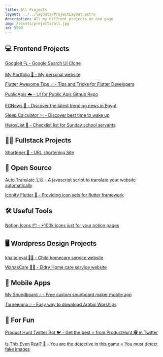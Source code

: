 ```yaml
---
title: All Projects
layout: ../../layouts/ProjectLayout.astro
description: All my diffrent projects on one page
img: /assets/projects/all.jpg
id: 9999
---
```


## 💻 Frontend Projects

[Googleit 🔍 - Google Search UI Clone](https://andronasef.github.io/googleit)

[My Portfolio 💼 - My personal website](https://andronasef.github.io)

[Flutter Awesome Tips 💡 - Tips and Tricks for Flutter Developers](https://andronasef.github.io/flutter-awesome-tips/)

[PublicApis ☁️ - UI for Public Apis Github Repo](https://andronasef.github.io/publicapis/)

[EGNews 📰 - Discover the latest trending news in Egypt](https://andronasef.github.io/egnews)

[Sleep Calculator 💤 - Discover best time to wake up](https://andronasef.github.io/sleepcalculator/)

[HerosList 🦸 - Checklist list for Sunday school servants](https://andronasef.github.io/heroslist/)

## 👨‍💻 Fullstack Projects

[Shortener 🔗 - URL shortening Site](https://andronasef.github.io/shortener)

## 🙋 Open Source

[Auto Translate 🇪🇬 - A javascript script to translate your website automatically](https://andronasef.github.io/autotranslate)

[Iconify Flutter 🧳 - Providing icon sets for flutter framework](https://github.com/andronasef/iconify_flutter)

## 🛠️ Useful Tools

[Notion Icons 📦 - +100k icons just for your notion pages](https://www.producthunt.com/products/notion-icons-2)

## 🖥️ Wordpress Design Projects

[khalteleyal 👩‍🍼 - Child homecare service website](https://khalteleyal.com/)

[WanasCare 🧑‍⚕️ - Eldry Home care service website](https://wanascare.netlify.app)

## 📱 Mobile Apps

[My Soundboard 🎶 - Free custom sounboard maker mobile app](https://github.com/andronasef/mysoundboard-app)

[Tarneemna 🎶 - Easy way to download Arabic Worships](https://github.com/andronasef/tarneemna-app)

## 🚀 For Fun

[Product Hunt Twitter Bot 🐦 - Get the best ⭐️ from ProductHunt 🕵 in Twitter](https://github.com/andronasef/producthuntbot)

[Is This Even Real? 🤥 - You are the detective in this game = You must detect fake images](https://andronasef.github.io/is-this-even-real-game)
